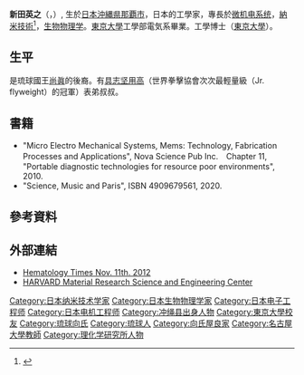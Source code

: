 {{Infobox scientist
| name              = 新田英之<br><small></small>
| image             = Replace this image male.svg <!-- only free-content images are allowed for depicting living people - see [[WP:NONFREE|WP:NONFREE]] -->
| image_size        = 
| alt               = 
| caption           = 
| birth_date        = {{Birth date and age|1980|01|18|y}}
| birth_place       = [[日本國|日本國]][[沖繩|沖繩]]
| death_date        = <!-- {{Death date and age|YYYY|MM|DD|YYYY|MM|DD}} (death date then birth date) -->
| death_place       = 
| residence         = 
| citizenship       = 
| nationality       = {{JPN}}
| fields            = [[微机电系统|微机电系统]]<br/>[[納米技術|納米技術]]<br/>[[生物物理学|生物物理学]]
| workplaces        = [[居里研究院|居里研究院]] <br/>[[麻省理工学院|麻省理工学院]]<br/>[[哈佛大學|哈佛大學]]<br/>[[东京大学|东京大学]]<br/>[[理化学研究所|理化学研究所]] <br/>[[名古屋大學|名古屋大學]]
| alma_mater        = [[东京大学|东京大学]]
| doctoral_advisor  = 
| academic_advisors = 
| doctoral_students = 
| notable_students  = 
| known_for         = 
| author_abbrev_bot = 
| author_abbrev_zoo = 
| influences        = 
| influenced        = 
| awards            = 名古屋大学 石田賞 (2014)<br>文部科学大臣表彰 (2015)
| signature         = 
| signature_alt     = 
| footnotes         = 
}}

'''新田英之'''（{{jpn|j=新田 英之|kn=あらた ひでゆき|rm=Arata Hideyuki}}，{{bd|1980年|1月18日|||A}}）, 生於[[日本|日本]][[沖縄県|沖縄県]][[那覇市|那覇市]]，日本的工學家，專長於[[微机电系统|微机电系统]]，[[納米技術|納米技術]]<ref>{{Cite web |url=http://www.riken.jp/en/pr/topics/2011/20110711/ |title=存档副本 |access-date=2017-02-23 |archive-date=2019-08-18 |archive-url=https://web.archive.org/web/20190818163347/http://www.riken.jp/en/pr/topics/2011/20110711/ |dead-url=no }}</ref>，[[生物物理学|生物物理学]]。[[東京大學|東京大學]]工學部電気系畢業。工學博士（[[東京大學|東京大學]]）。

==生平==
是琉球國王[[尚眞|尚眞]]的後裔。有[[具志坚用高|具志坚用高]]（世界拳擊協會次次最輕量級（Jr. flyweight）的冠軍）表弟叔叔。

==書籍==
*"Micro Electro Mechanical Systems, Mems: Technology, Fabrication Processes and Applications", Nova Science Pub Inc.　Chapter 11, "Portable diagnostic technologies for resource poor environments", 2010. 
*"Science, Music and Paris", ISBN 4909679561, 2020.

== 參考資料 ==
<references/>

== 外部連結 ==
*[https://archive.is/20150704062717/http://www.hematologytimes.com/p_article.do?id=2795 Hematology Times Nov. 11th. 2012]
*[http://www.mrsec.harvard.edu/pages/events.php HARVARD Material Research Science and Engineering Center] {{Wayback|url=http://www.mrsec.harvard.edu/pages/events.php |date=20200128021330 }}

{{Authority control}}
{{DEFAULTSORT:Arata Hideyuki}}
[[Category:日本纳米技术学家|Category:日本纳米技术学家]]
[[Category:日本生物物理学家|Category:日本生物物理学家]]
[[Category:日本电子工程师|Category:日本电子工程师]]
[[Category:日本电机工程师|Category:日本电机工程师]]
[[Category:冲绳县出身人物|Category:冲绳县出身人物]]
[[Category:東京大學校友|Category:東京大學校友]]
[[Category:琉球向氏|Category:琉球向氏]]
[[Category:琉球人|Category:琉球人]]
[[Category:向氏屋良家|Category:向氏屋良家]]
[[Category:名古屋大學教師|Category:名古屋大學教師]]
[[Category:理化学研究所人物|Category:理化学研究所人物]]
{{japan-bio-stub}}
